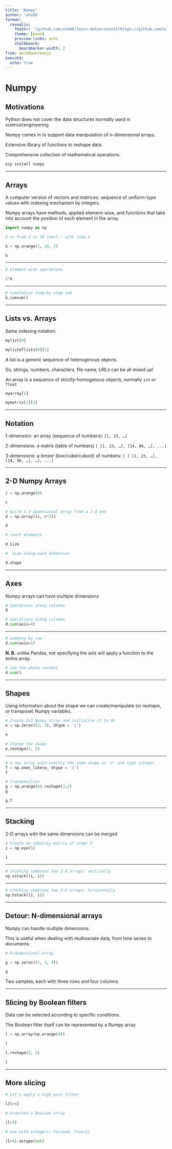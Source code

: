 ```yaml
---
title: 'Numpy'
author: 'ale66'
format: 
  revealjs:
    footer: '[github.com/ale66/learn-datascience](https://github.com/ale66/learn-datascience)&nbsp;&nbsp;&nbsp;'
    theme: [moon]
    preview-links: auto
    chalkboard: 
      boardmarker-width: 2
from: markdown+emoji
execute:
  echo: true
---
```


# Numpy


## Motivations

Python does not cover the data structures normally used in science/engineering

Numpy comes in to support data manipulation of n-dimensional arrays.

Extensive library of functions to reshape data.

Comprehensive collection of mathematical operations. 

```bash
pip install numpy
```


---

## Arrays

A computer version of vectors and matrices: sequence of uniform-type values with indexing mechanism by integers.

Numpy arrays have methods, applied element-wise, and functions that take into account the position of each element in the array.

```python
import numpy as np
```

```python
# nr from 2 to 20 (excl.) with step 2

b = np.arange(2, 20, 2)

b
```

---

```python
# element-wise operations

2*b
```

---

```python
# cumulative step-by-step sum
b.cumsum()
```

---

## Lists vs. Arrays

Same indexing notation:

```python
mylist[0]

mylistoflists[0][1]
```

A list is a generic sequence of heterogenous objects.

So, strings, numbers, characters, file name, URLs can be all mixed up!

An array is a sequence of strictly-homogenous objects, normally `int` or `float`

```python
myarray[1]

mymatrix[1][3]
```

---

## Notation

1-dimension: an array (sequence of numbers): `[1, 23, …]`

2-dimensions: a matrix (table of numbers) `[ [1, 23, …], [14, 96, …], ...]`

3-dimensions: a *tensor* (box/cube/cuboid) of numbers:  `[ [ [1, 23, …], [14, 96, …], …], ...]`

---

## 2-D Numpy Arrays
```python
c = np.arange(8)

c
```

```python
# build a 2-dimensional array from a 1-d one
d = np.array([c, c*2])

d
```

```python
# count elements

d.size
```


```python
#  size along each dimension

d.shape
```

---

## Axes

Numpy arrays can have multiple dimensions

```python
# operations along columns
d
```

```python
# operations along columns
d.sum(axis=0)
```

---

```python
# summing by row
d.sum(axis=1)
```


__N. B.__ unlike Pandas, not specifying the axis will apply a function to the entire array.

```python
# sum the whole content
d.sum()
```

---

## Shapes

Using information about the shape we can create/manipulate (or reshape, or transpose) Numpy variables.

```python
# Create 2x3 Numpy array and initialise it to 0s
e = np.zeros((2, 3), dtype = 'i')

e
```

```python
# Change the shape
e.reshape(3, 2)
```

-----

```python
# a new array with exactly the same shape as 'e' and type integer
f = np.ones_like(e, dtype = 'i')
f
```

```python
# Transposition
g = np.arange(6).reshape(3,2)
g
```


```python
g.T
```
---

## Stacking

2-D arrays with the same dimensions can be merged 

```python
# Create an identity matrix of order 5
i = np.eye(5)

i
```

---

```python
# stacking combines two 2-d arrays: vertically
np.vstack((i, i))
```

-----

```python
# stacking combines two 2-d arrays: horizontally
np.hstack((i, i))
```

---

## Detour: N-dimensional arrays

Numpy can handle multiple dimensions.

This is useful when dealing with multivariate data, from time series to documents.

```python
# N-dimensional array

g = np.zeros((2, 3, 4))

g
```

Two samples, each with three rows and four columns.

---

## Slicing by Boolean filters

Data can be selected according to specific conditions.

The Boolean filter itself can be represented by a Numpy array

```python
l = np.array(np.arange(9))

l
```
```python
l.reshape(3, 3)

l
```


---

## More slicing

```python
# Let's apply a high-pass filter

l[l>4]
```

```python
# Generate a Boolean array

(l>4)
```

```python
# now with integers: False=0, True=1)

(l>4).astype(int)
```


